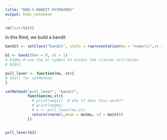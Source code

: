 ```yaml
---
title: "NON-S-BANDIT-HYSMAX001"
output: html_notebook
---
```


```r
rm(list=ls())
```

In this Rmd, we build a bandit

```r

bandit <- setClass("bandit", slots = representation(mu = "numeric",st =  "numeric") )

b1 <- bandit(mu = 0, st = 1)
# b1@mu # use the at symbol to access the classes attributes.
# b1@st 

pull_lever <- function(mu, st){
# Shell for setMethod
}

setMethod("pull_lever", "bandit", 
          function(mu,st){
            # print(mu@st)  # why tf does this work??
            # print(mu@mu)
            # s <- pull_lever(mu,st)
            return(rnorm(1,mean = mu@mu, sd = mu@st))
          })


pull_lever(b1)

```


```r

```


